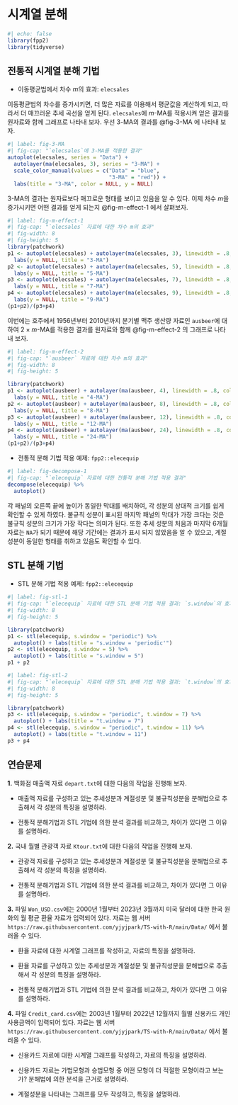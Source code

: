 
# 시계열 분해 {#sec-decomposition}


```r
#| echo: false
library(fpp2)
library(tidyverse)
```


## 전통적 시계열 분해 기법 {-}

* 이동평균법에서 차수 $m$의 효과: `elecsales`

이동평균법의 차수를 증가시키면, 더 많은 자료를 이용해서 평균값을 계산하게 되고, 
따라서 더 매끄러운 추세 곡선을 얻게 된다. 
`elecsales`에 $m$-MA를 적용시켜 얻은 결과를 원자료와 함께 그래프로 나타내 보자. 
우선 3-MA의 결과를 @fig-3-MA 에 나타내 보자. 

```r
#| label: fig-3-MA
#| fig-cap: "`elecsales`에 3-MA를 적용한 결과"
autoplot(elecsales, series = "Data") +
  autolayer(ma(elecsales, 3), series = "3-MA") +
  scale_color_manual(values = c("Data" = "blue", 
                                "3-MA" = "red")) +
  labs(title = "3-MA", color = NULL, y = NULL)
```

3-MA의 결과는 원자료보다 매끄로운 형태를 보이고 있음을 알 수 있다. 
이제 차수 $m$을 증가시키면 어떤 결과를 얻게 되는지 @fig-m-effect-1 에서 살펴보자. 

```r
#| label: fig-m-effect-1
#| fig-cap: "`elecsales` 자료에 대한 차수 m의 효과"
#| fig-width: 8
#| fig-height: 5
library(patchwork)
p1 <- autoplot(elecsales) + autolayer(ma(elecsales, 3), linewidth = .8, color = "red") + 
  labs(y = NULL, title = "3-MA")
p2 <- autoplot(elecsales) + autolayer(ma(elecsales, 5), linewidth = .8, color = "red") + 
  labs(y = NULL, title = "5-MA")
p3 <- autoplot(elecsales) + autolayer(ma(elecsales, 7), linewidth = .8, color = "red") + 
  labs(y = NULL, title = "7-MA")
p4 <- autoplot(elecsales) + autolayer(ma(elecsales, 9), linewidth = .8, color = "red") + 
  labs(y = NULL, title = "9-MA")
(p1+p2)/(p3+p4)
```


이번에는 호주에서 1956년부터 2010년까지 분기별 맥주 생산량  자료인 `ausbeer`에 대하여 $2 \times m$-MA를 적용한 결과를 원자료와 함께 @fig-m-effect-2 의 그래프로 나타내 보자. 

```r
#| label: fig-m-effect-2
#| fig-cap: "`ausbeer` 자료에 대한 차수 m의 효과"
#| fig-width: 8
#| fig-height: 5

library(patchwork)
p1 <- autoplot(ausbeer) + autolayer(ma(ausbeer, 4), linewidth = .8, color = "red") + 
  labs(y = NULL, title = "4-MA")
p2 <- autoplot(ausbeer) + autolayer(ma(ausbeer, 8), linewidth = .8, color = "red") + 
  labs(y = NULL, title = "8-MA")
p3 <- autoplot(ausbeer) + autolayer(ma(ausbeer, 12), linewidth = .8, color = "red") + 
  labs(y = NULL, title = "12-MA")
p4 <- autoplot(ausbeer) + autolayer(ma(ausbeer, 24), linewidth = .8, color = "red") + 
  labs(y = NULL, title = "24-MA")
(p1+p2)/(p3+p4)
```


* 전통적 분해 기법 적용 예제: `fpp2::elecequip`

```r
#| label: fig-decompose-1
#| fig-cap: "`elecequip` 자료에 대한 전통적 분해 기법 적용 결과"
decompose(elecequip) %>% 
  autoplot() 
```

각 패널의 오른쪽 끝에 높이가 동일한 막대를 배치하여, 각 성분의 상대적 크기를 쉽게 확인할 수 있게 하였다. 
불규칙 성분이 표시된 마지막 패널의 막대가 가장 크다는 것은 불규칙 성분의 크기가 가장 작다는 의미가 된다. 
또한 추세 성분의 처음과 마지막 6개월 자료는 `NA`가 되기 때문에 해당 기간에는 결과가 표시 되지 않았음을 알 수 있으고, 
계절 성분이 동일한 형태를 취하고 있음도 확인할 수 있다. 


## STL 분해 기법 {-}

* STL 분해 기법 적용 예제: `fpp2::elecequip`

```r
#| label: fig-stl-1
#| fig-cap: "`elecequip` 자료에 대한 STL 분해 기법 적용 결과: `s.window`의 효과"
#| fig-width: 8
#| fig-height: 5

library(patchwork)
p1 <- stl(elecequip, s.window = "periodic") %>% 
  autoplot() + labs(title = "s.window = 'periodic'")
p2 <- stl(elecequip, s.window = 5) %>% 
  autoplot() + labs(title = "s.window = 5")
p1 + p2
```

 
```r
#| label: fig-stl-2
#| fig-cap: "`elecequip` 자료에 대한 STL 분해 기법 적용 결과: `t.window`의 효과"
#| fig-width: 8
#| fig-height: 5

library(patchwork)
p3 <- stl(elecequip, s.window = "periodic", t.window = 7) %>% 
  autoplot() + labs(title = "t.window = 7")
p4 <- stl(elecequip, s.window = "periodic", t.window = 11) %>% 
  autoplot() + labs(title = "t.window = 11")
p3 + p4
```


## 연습문제 {-}

**1.** 백화점 매출액 자료 `depart.txt`에 대한 다음의 작업을 진행해 보자. 

- 매출액 자료를 구성하고 있는 추세성분과 계절성분 및 불규칙성분을 분해법으로 추출해서 각 성분의 특징을 설명하라.

- 전통적 분해기법과 STL 기법에 의한 분석 결과를 비교하고, 차이가 있다면 그 이유를 설명하라. 


**2.** 국내 월별 관광객 자료 `Ktour.txt`에 대한 다음의 작업을 진행해 보자. 

- 관광객 자료를 구성하고 있는 추세성분과 계절성분 및 불규칙성분을 분해법으로 추출해서 각 성분의 특징을 설명하라.

- 전통적 분해기법과 STL 기법에 의한 분석 결과를 비교하고, 차이가 있다면 그 이유를 설명하라. 


**3.** 파일 `Won_USD.csv`에는 2000년 1월부터 2023년 3월까지 미국 달러에 대한 한국 원화의 월 평균 환율 자료가 입력되어 있다. 
자료는 웹 서버 `https://raw.githubusercontent.com/yjyjpark/TS-with-R/main/Data/` 에서 불러올 수 있다.

- 환율 자료에 대한 시계열 그래프를 작성하고, 자료의 특징을 설명하라.

- 환율 자료를 구성하고 있는 추세성분과 계절성분 및 불규칙성분을 분해법으로 추출해서 각 성분의 특징을 설명하라.

- 전통적 분해기법과 STL 기법에 의한 분석 결과를 비교하고, 차이가 있다면 그 이유를 설명하라. 


**4.** 파일 `Credit_card.csv`에는 2003년 1월부터 2022년 12월까지 월별 신용카드 개인 사용금액이 입력되어 있다.
자료는 웹 서버 `https://raw.githubusercontent.com/yjyjpark/TS-with-R/main/Data/` 에서 불러올 수 있다.

- 신용카드 자료에 대한 시계열 그래프를 작성하고, 자료의 특징을 설명하라.

- 신용카드 자료는 가법모형과 승법모형 중 어떤 모형이 더 적절한 모형이라고 보는가? 분해법에 의한 분석을 근거로 설명하라.

- 계절성분을 나타내는 그래프를 모두 작성하고, 특징을 설명하라. 






